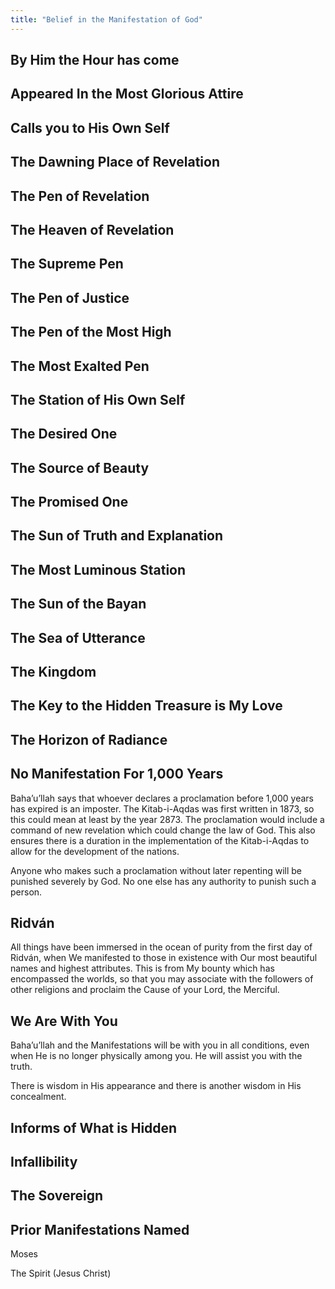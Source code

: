 ```yaml
---
title: "Belief in the Manifestation of God"
---
```


## By Him the Hour has come

## Appeared In the Most Glorious Attire

## Calls you to His Own Self

## The Dawning Place of Revelation

## The Pen of Revelation

## The Heaven of Revelation

## The Supreme Pen

## The Pen of Justice

## The Pen of the Most High

## The Most Exalted Pen

## The Station of His Own Self

## The Desired One

## The Source of Beauty

## The Promised One

## The Sun of Truth and Explanation

## The Most Luminous Station

## The Sun of the Bayan

## The Sea of Utterance

## The Kingdom

## The Key to the Hidden Treasure is My Love

## The Horizon of Radiance

## No Manifestation For 1,000 Years

Baha'u'llah says that whoever declares a proclamation before 1,000 years has expired is an imposter. The Kitab-i-Aqdas was first written in 1873, so this could mean at least by the year 2873. The proclamation would include a command of new revelation which could change the law of God. This also ensures there is a duration in the implementation of the Kitab-i-Aqdas to allow for the development of the nations.

Anyone who makes such a proclamation without later repenting will be punished severely by God. No one else has any authority to punish such a person.

## Ridván

All things have been immersed in the ocean of purity from the first day of Ridván, when We manifested to those in existence with Our most beautiful names and highest attributes. This is from My bounty which has encompassed the worlds, so that you may associate with the followers of other religions and proclaim the Cause of your Lord, the Merciful.

## We Are With You

Baha'u'llah and the Manifestations will be with you in all conditions, even when He is no longer physically among you. He will assist you with the truth.

There is wisdom in His appearance and there is another wisdom in His concealment.

## Informs of What is Hidden

## Infallibility

## The Sovereign

## Prior Manifestations Named

Moses

The Spirit (Jesus Christ)
